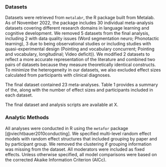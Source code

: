 
### Datasets

Datasets were retrieved from `metalabr`, the R package built from Metalab. As of November 2022, the package includes 30 individual meta-analysis datasets covering different research domains in language learning and cognitive development. We removed 5 datasets from the final analysis, including 2 with data quality issues (Word segmentation neuro; Phonotactic learning), 3 due to being observational studies or including studies with quasi-experimental design (Pointing and vocabulary concurrent; Pointing and vocabulary, longitudinal; Video deficit)). We modified 2 datasets to reflect a more accurate representation of the literature and combined two pairs of datasets because they measure theoretically identical constructs. To minimize the heterogeneity in our datasets, we also excluded effect sizes calculated from participants with clinical diagnoses. 

The final dataset contained 23 meta-analyses. Table 1 provides a summary of the, along with the number of effect sizes and participants included in each dataset. 
 
The final dataset and analysis scripts are available at X. 


### Analytic Methods


All analyses were conducted in R using the `metafor` package [@viechtbauer2010conducting]. We specified multi-level random effect models with random effect structures that included grouping by paper and by participant group. We removed the clustering if grouping information was missing from the dataset. All moderators were included as fixed effects. Unless otherwise specified, all model comparisons were based on the corrected Akaike Information Criterion (AICc).

